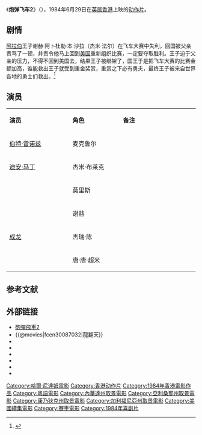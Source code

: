 {{电影信息框
| 片名     = 炮弹飞车2
| 电影原名 = ''{{lang|en|Cannonball Run II}}''
| 图像     = Cannonball run ii.jpg
| 图像说明 = 海报
| 导演     = [[哈尔·尼达姆|哈尔·尼达姆]]
| 监制     = 
| 制片     = [[艾伯特·拉迪|艾伯特·拉迪]]
| 编剧     = [[哈维·米勒|哈维·米勒]]<br>[[哈尔·尼达姆|哈尔·尼达姆]]
| 原著     = 
| 主演     = [[伯特·雷诺兹|伯特·雷诺兹]]<br>[[迪安·马丁|迪安·马丁]]<br> [[成龙|成龙]]
| 配乐     = {{lang|en|Al Capps}}
| 摄影     = {{lang|en|Nick McLean}}
| 剪辑     = {{lang|en|William D. Gordean}}<br>{{lang|en|Carl Kress}}
| 制片商   = [[嘉禾電影|嘉禾電影]]
| 发行商   = [[华纳兄弟公司|华纳兄弟公司]]
| 上映日期 = {{Film date|1983|12|17|日本|1984|3|24|台湾|1984|6|29|美国|1984|8|9|英属香港}}
| 片长     = 108分钟
| 产地     = {{英屬香港電影}}<br>{{美國電影產地}}
| 语言     = 粤语、英语
| 预算     = 
| 票房     = HK $28,078,073
| 前集     = [[炮彈飛車|炮彈飛車]]
| 续集     = 
| 台湾片名 = 龍翻天
}}
《'''炮弹飞车2'''》（{{lang-en|''Cannonball Run II''}}），1984年6月29日在[[英属香港|英属香港]]上映的[[动作片|动作片]]。

== 剧情 ==
[[沙烏地阿拉伯|阿拉伯]]王子谢赫·阿卜杜勒·本·沙拉（杰米·法尔）在飞车大赛中失利，回国被父亲责骂了一顿，并责令他马上回到[[美国|美国]]重新组织比赛，一定要夺取胜利。王子迫于父亲的压力，不得不回到美国去，结果王子被绑架了，国王于是把飞车大赛的比赛金额加高，谁能救出王子就受到重金奖赏，重赏之下必有勇夫，最终王子被来自世界各地的勇士们救出。<ref>{{cite web|url= http://movie.douban.com/subject/1293629/|title= 炮弹飞车2|year=1984|work=豆瓣|archive-date= 2013-07-03|archive-url= https://web.archive.org/web/20130703190732/http://movie.douban.com/subject/1293629/|dead-url= no}}</ref>

== 演员 ==
{|class="wikitable" width="30%"
|- style="background:cornflowerblue; color:white" align=center
|style="width:10%"|'''演员'''||style="width:8%"|'''角色'''||style="width:12%"|'''备注'''
|-
|[[伯特·雷诺兹|伯特·雷诺兹]] || 麦克鲁尔 ||
|-
| [[迪安·马丁|迪安·马丁]] || 杰米·布莱克 || 
|-
| {{le|小萨米·戴维斯|Sammy Davis Jr.}} || 莫里斯 || 
|- 
| {{le|杰米·法尔|Jamie Farr}} || 谢赫 || 
|-
| [[成龙|成龙]] || 杰瑞·陈 || 
|-
| {{le|查尔斯·纳尔逊·赖利|Charles Nelson Reilly}} || 唐·唐·超米 ||
|}

==参考文献==
<div class="references-small">
<references></references>
</div>

== 外部链接 ==
*[http://film.virtual-history.com/film.php?filmid=479 砲彈飛車2] {{Wayback|url=http://film.virtual-history.com/film.php?filmid=479 |date=20081211210000 }}
*{{@movies|fcen30087032|龍翻天}}
*{{hkmdb title|12917}}
*{{Mtime|22128}}
*{{douban}}
*{{rotten-tomatoes|cannonball_run_2}}
*{{Amg movie|8032}}
*{{imdb title|0087032}}

{{哈尔·尼达姆}}
{{成龙}}

{{DEFAULTSORT:Cannonball Run II}}
[[Category:哈爾·尼達姆電影|Category:哈爾·尼達姆電影]]
[[Category:香港动作片|Category:香港动作片]]
[[Category:1984年香港電影作品|Category:1984年香港電影作品]]
[[Category:粵語電影|Category:粵語電影]]
[[Category:內華達州取景電影|Category:內華達州取景電影]]
[[Category:亞利桑那州取景電影|Category:亞利桑那州取景電影]]
[[Category:康乃狄克州取景電影|Category:康乃狄克州取景電影]]
[[Category:加利福尼亞州取景電影|Category:加利福尼亞州取景電影]]
[[Category:美國續集電影|Category:美國續集電影]]
[[Category:賽車電影|Category:賽車電影]]
[[Category:1984年喜剧片|Category:1984年喜剧片]]